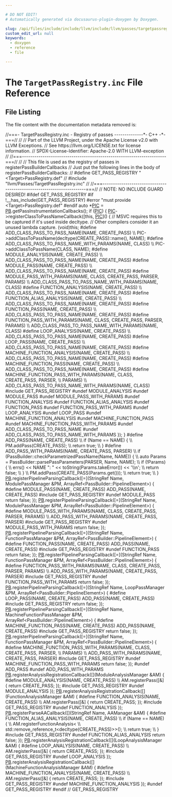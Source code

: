 ```yaml
---

# DO NOT EDIT!
# Automatically generated via docusaurus-plugin-doxygen by Doxygen.

slug: /api/files/include/include/llvm/include/llvm/passes/targetpassregistry-inc
custom_edit_url: null
keywords:
  - doxygen
  - reference
  - file

---
```





# The `TargetPassRegistry.inc` File Reference

<DoxygenPage pluginConfig={pluginConfig}>




## File Listing

The file content with the documentation metadata removed is:

<ProgramListing>

<Link id="l00001" /><CodeLine lineNumber="1"><Highlight kind="comment">//===- TargetPassRegistry.inc - Registry of passes --------------&#42;- C++ -&#42;-===//</Highlight><Highlight kind="normal"></Highlight></CodeLine>
<Link id="l00002" /><CodeLine lineNumber="2"><Highlight kind="normal"></Highlight><Highlight kind="comment">//</Highlight><Highlight kind="normal"></Highlight></CodeLine>
<Link id="l00003" /><CodeLine lineNumber="3"><Highlight kind="normal"></Highlight><Highlight kind="comment">// Part of the LLVM Project, under the Apache License v2.0 with LLVM Exceptions.</Highlight><Highlight kind="normal"></Highlight></CodeLine>
<Link id="l00004" /><CodeLine lineNumber="4"><Highlight kind="normal"></Highlight><Highlight kind="comment">// See https://llvm.org/LICENSE.txt for license information.</Highlight><Highlight kind="normal"></Highlight></CodeLine>
<Link id="l00005" /><CodeLine lineNumber="5"><Highlight kind="normal"></Highlight><Highlight kind="comment">// SPDX-License-Identifier: Apache-2.0 WITH LLVM-exception</Highlight><Highlight kind="normal"></Highlight></CodeLine>
<Link id="l00006" /><CodeLine lineNumber="6"><Highlight kind="normal"></Highlight><Highlight kind="comment">//</Highlight><Highlight kind="normal"></Highlight></CodeLine>
<Link id="l00007" /><CodeLine lineNumber="7"><Highlight kind="normal"></Highlight><Highlight kind="comment">//===----------------------------------------------------------------------===//</Highlight><Highlight kind="normal"></Highlight></CodeLine>
<Link id="l00008" /><CodeLine lineNumber="8"><Highlight kind="normal"></Highlight><Highlight kind="comment">//</Highlight><Highlight kind="normal"></Highlight></CodeLine>
<Link id="l00009" /><CodeLine lineNumber="9"><Highlight kind="normal"></Highlight><Highlight kind="comment">// This file is used as the registry of passes in registerPassBuilderCallbacks</Highlight><Highlight kind="normal"></Highlight></CodeLine>
<Link id="l00010" /><CodeLine lineNumber="10"><Highlight kind="normal"></Highlight><Highlight kind="comment">// Just put the following lines in the body of registerPassBuilderCallbacks:</Highlight><Highlight kind="normal"></Highlight></CodeLine>
<Link id="l00011" /><CodeLine lineNumber="11"><Highlight kind="normal"></Highlight><Highlight kind="comment">//  #define GET&#95;PASS&#95;REGISTRY &quot;&lt;Target&gt;PassRegistry.def&quot;</Highlight><Highlight kind="normal"></Highlight></CodeLine>
<Link id="l00012" /><CodeLine lineNumber="12"><Highlight kind="normal"></Highlight><Highlight kind="comment">//  #include &quot;llvm/Passes/TargetPassRegistry.inc&quot;</Highlight><Highlight kind="normal"></Highlight></CodeLine>
<Link id="l00013" /><CodeLine lineNumber="13"><Highlight kind="normal"></Highlight><Highlight kind="comment">//</Highlight><Highlight kind="normal"></Highlight></CodeLine>
<Link id="l00014" /><CodeLine lineNumber="14"><Highlight kind="normal"></Highlight><Highlight kind="comment">//===----------------------------------------------------------------------===//</Highlight><Highlight kind="normal"></Highlight></CodeLine>
<Link id="l00015" /><CodeLine lineNumber="15"><Highlight kind="normal"></Highlight></CodeLine>
<Link id="l00016" /><CodeLine lineNumber="16"><Highlight kind="normal"></Highlight><Highlight kind="comment">// NOTE: NO INCLUDE GUARD DESIRED!</Highlight><Highlight kind="normal"></Highlight></CodeLine>
<Link id="l00017" /><CodeLine lineNumber="17"><Highlight kind="normal"></Highlight></CodeLine>
<Link id="l00018" /><CodeLine lineNumber="18"><Highlight kind="normal"></Highlight><Highlight kind="preprocessor">#ifdef GET&#95;PASS&#95;REGISTRY</Highlight><Highlight kind="normal"></Highlight></CodeLine>
<Link id="l00019" /><CodeLine lineNumber="19"><Highlight kind="normal"></Highlight></CodeLine>
<Link id="l00020" /><CodeLine lineNumber="20"><Highlight kind="normal"></Highlight><Highlight kind="preprocessor">#if !&#95;&#95;has&#95;include(GET&#95;PASS&#95;REGISTRY)</Highlight><Highlight kind="normal"></Highlight></CodeLine>
<Link id="l00021" /><CodeLine lineNumber="21"><Highlight kind="normal"></Highlight><Highlight kind="preprocessor">#error &quot;must provide &lt;Target&gt;PassRegistry.def&quot;</Highlight><Highlight kind="normal"></Highlight></CodeLine>
<Link id="l00022" /><CodeLine lineNumber="22"><Highlight kind="normal"></Highlight><Highlight kind="preprocessor">#endif</Highlight><Highlight kind="normal"></Highlight></CodeLine>
<Link id="l00023" /><CodeLine lineNumber="23"><Highlight kind="normal"></Highlight></CodeLine>
<Link id="l00024" /><CodeLine lineNumber="24"><Highlight kind="normal"></Highlight><Highlight kind="keyword">auto</Highlight><Highlight kind="normal"> &#42;<a href="/docs/api/files/lib/lib/passes/passbuilderbindings-cpp/#ad4d247df65c12507f447383be37d7ccb">PIC</a> = <a href="/docs/api/files/lib/lib/passes/passbuilderbindings-cpp/#afd1501c49c84f3addfd108c2484f5674">PB</a>.getPassInstrumentationCallbacks();</Highlight></CodeLine>
<Link id="l00025" /><CodeLine lineNumber="25"><Highlight kind="normal"></Highlight><Highlight kind="keywordflow">if</Highlight><Highlight kind="normal"> (<a href="/docs/api/files/lib/lib/passes/passbuilderbindings-cpp/#ad4d247df65c12507f447383be37d7ccb">PIC</a>) &#123;</Highlight></CodeLine>
<Link id="l00026" /><CodeLine lineNumber="26"><Highlight kind="normal">  <a href="/docs/api/files/lib/lib/passes/passbuilderbindings-cpp/#ad4d247df65c12507f447383be37d7ccb">PIC</a>-&gt;registerClassToPassNameCallback(&#91;</Highlight><Highlight kind="keyword">this</Highlight><Highlight kind="normal">, <a href="/docs/api/files/lib/lib/passes/passbuilderbindings-cpp/#ad4d247df65c12507f447383be37d7ccb">PIC</a>&#93;() &#123;</Highlight></CodeLine>
<Link id="l00027" /><CodeLine lineNumber="27"><Highlight kind="normal">    </Highlight><Highlight kind="comment">// MSVC requires this to be captured if it&#39;s used inside decltype.</Highlight><Highlight kind="normal"></Highlight></CodeLine>
<Link id="l00028" /><CodeLine lineNumber="28"><Highlight kind="normal">    </Highlight><Highlight kind="comment">// Other compilers consider it an unused lambda capture.</Highlight><Highlight kind="normal"></Highlight></CodeLine>
<Link id="l00029" /><CodeLine lineNumber="29"><Highlight kind="normal">    (void)</Highlight><Highlight kind="keyword">this</Highlight><Highlight kind="normal">;</Highlight></CodeLine>
<Link id="l00030" /><CodeLine lineNumber="30"><Highlight kind="normal"></Highlight><Highlight kind="preprocessor">#define ADD&#95;CLASS&#95;PASS&#95;TO&#95;PASS&#95;NAME(NAME, CREATE&#95;PASS)                         \\</Highlight></CodeLine>
<Link id="l00031" /><CodeLine lineNumber="31"><Highlight kind="preprocessor">  PIC-&gt;addClassToPassName(decltype(CREATE&#95;PASS)::name(), NAME);</Highlight><Highlight kind="normal"></Highlight></CodeLine>
<Link id="l00032" /><CodeLine lineNumber="32"><Highlight kind="normal"></Highlight><Highlight kind="preprocessor">#define ADD&#95;CLASS&#95;PASS&#95;TO&#95;PASS&#95;NAME&#95;WITH&#95;PARAMS(NAME, CLASS)                   \\</Highlight></CodeLine>
<Link id="l00033" /><CodeLine lineNumber="33"><Highlight kind="preprocessor">  PIC-&gt;addClassToPassName(CLASS, NAME);</Highlight><Highlight kind="normal"></Highlight></CodeLine>
<Link id="l00034" /><CodeLine lineNumber="34"><Highlight kind="normal"></Highlight></CodeLine>
<Link id="l00035" /><CodeLine lineNumber="35"><Highlight kind="normal"></Highlight><Highlight kind="preprocessor">#define MODULE&#95;ANALYSIS(NAME, CREATE&#95;PASS)                                     \\</Highlight></CodeLine>
<Link id="l00036" /><CodeLine lineNumber="36"><Highlight kind="preprocessor">  ADD&#95;CLASS&#95;PASS&#95;TO&#95;PASS&#95;NAME(NAME, CREATE&#95;PASS)</Highlight><Highlight kind="normal"></Highlight></CodeLine>
<Link id="l00037" /><CodeLine lineNumber="37"><Highlight kind="normal"></Highlight><Highlight kind="preprocessor">#define MODULE&#95;PASS(NAME, CREATE&#95;PASS)                                         \\</Highlight></CodeLine>
<Link id="l00038" /><CodeLine lineNumber="38"><Highlight kind="preprocessor">  ADD&#95;CLASS&#95;PASS&#95;TO&#95;PASS&#95;NAME(NAME, CREATE&#95;PASS)</Highlight><Highlight kind="normal"></Highlight></CodeLine>
<Link id="l00039" /><CodeLine lineNumber="39"><Highlight kind="normal"></Highlight><Highlight kind="preprocessor">#define MODULE&#95;PASS&#95;WITH&#95;PARAMS(NAME, CLASS, CREATE&#95;PASS, PARSER, PARAMS)      \\</Highlight></CodeLine>
<Link id="l00040" /><CodeLine lineNumber="40"><Highlight kind="preprocessor">  ADD&#95;CLASS&#95;PASS&#95;TO&#95;PASS&#95;NAME&#95;WITH&#95;PARAMS(NAME, CLASS)</Highlight><Highlight kind="normal"></Highlight></CodeLine>
<Link id="l00041" /><CodeLine lineNumber="41"><Highlight kind="normal"></Highlight><Highlight kind="preprocessor">#define FUNCTION&#95;ANALYSIS(NAME, CREATE&#95;PASS)                                   \\</Highlight></CodeLine>
<Link id="l00042" /><CodeLine lineNumber="42"><Highlight kind="preprocessor">  ADD&#95;CLASS&#95;PASS&#95;TO&#95;PASS&#95;NAME(NAME, CREATE&#95;PASS)</Highlight><Highlight kind="normal"></Highlight></CodeLine>
<Link id="l00043" /><CodeLine lineNumber="43"><Highlight kind="normal"></Highlight><Highlight kind="preprocessor">#define FUNCTION&#95;ALIAS&#95;ANALYSIS(NAME, CREATE&#95;PASS)                             \\</Highlight></CodeLine>
<Link id="l00044" /><CodeLine lineNumber="44"><Highlight kind="preprocessor">  ADD&#95;CLASS&#95;PASS&#95;TO&#95;PASS&#95;NAME(NAME, CREATE&#95;PASS)</Highlight><Highlight kind="normal"></Highlight></CodeLine>
<Link id="l00045" /><CodeLine lineNumber="45"><Highlight kind="normal"></Highlight><Highlight kind="preprocessor">#define FUNCTION&#95;PASS(NAME, CREATE&#95;PASS)                                       \\</Highlight></CodeLine>
<Link id="l00046" /><CodeLine lineNumber="46"><Highlight kind="preprocessor">  ADD&#95;CLASS&#95;PASS&#95;TO&#95;PASS&#95;NAME(NAME, CREATE&#95;PASS)</Highlight><Highlight kind="normal"></Highlight></CodeLine>
<Link id="l00047" /><CodeLine lineNumber="47"><Highlight kind="normal"></Highlight><Highlight kind="preprocessor">#define FUNCTION&#95;PASS&#95;WITH&#95;PARAMS(NAME, CLASS, CREATE&#95;PASS, PARSER, PARAMS)    \\</Highlight></CodeLine>
<Link id="l00048" /><CodeLine lineNumber="48"><Highlight kind="preprocessor">  ADD&#95;CLASS&#95;PASS&#95;TO&#95;PASS&#95;NAME&#95;WITH&#95;PARAMS(NAME, CLASS)</Highlight><Highlight kind="normal"></Highlight></CodeLine>
<Link id="l00049" /><CodeLine lineNumber="49"><Highlight kind="normal"></Highlight><Highlight kind="preprocessor">#define LOOP&#95;ANALYSIS(NAME, CREATE&#95;PASS)                                       \\</Highlight></CodeLine>
<Link id="l00050" /><CodeLine lineNumber="50"><Highlight kind="preprocessor">  ADD&#95;CLASS&#95;PASS&#95;TO&#95;PASS&#95;NAME(NAME, CREATE&#95;PASS)</Highlight><Highlight kind="normal"></Highlight></CodeLine>
<Link id="l00051" /><CodeLine lineNumber="51"><Highlight kind="normal"></Highlight><Highlight kind="preprocessor">#define LOOP&#95;PASS(NAME, CREATE&#95;PASS)                                           \\</Highlight></CodeLine>
<Link id="l00052" /><CodeLine lineNumber="52"><Highlight kind="preprocessor">  ADD&#95;CLASS&#95;PASS&#95;TO&#95;PASS&#95;NAME(NAME, CREATE&#95;PASS)</Highlight><Highlight kind="normal"></Highlight></CodeLine>
<Link id="l00053" /><CodeLine lineNumber="53"><Highlight kind="normal"></Highlight><Highlight kind="preprocessor">#define MACHINE&#95;FUNCTION&#95;ANALYSIS(NAME, CREATE&#95;PASS)                           \\</Highlight></CodeLine>
<Link id="l00054" /><CodeLine lineNumber="54"><Highlight kind="preprocessor">  ADD&#95;CLASS&#95;PASS&#95;TO&#95;PASS&#95;NAME(NAME, CREATE&#95;PASS)</Highlight><Highlight kind="normal"></Highlight></CodeLine>
<Link id="l00055" /><CodeLine lineNumber="55"><Highlight kind="normal"></Highlight><Highlight kind="preprocessor">#define MACHINE&#95;FUNCTION&#95;PASS(NAME, CREATE&#95;PASS)                               \\</Highlight></CodeLine>
<Link id="l00056" /><CodeLine lineNumber="56"><Highlight kind="preprocessor">  ADD&#95;CLASS&#95;PASS&#95;TO&#95;PASS&#95;NAME(NAME, CREATE&#95;PASS)</Highlight><Highlight kind="normal"></Highlight></CodeLine>
<Link id="l00057" /><CodeLine lineNumber="57"><Highlight kind="normal"></Highlight><Highlight kind="preprocessor">#define MACHINE&#95;FUNCTION&#95;PASS&#95;WITH&#95;PARAMS(NAME, CLASS, CREATE&#95;PASS, PARSER,    \\</Highlight></CodeLine>
<Link id="l00058" /><CodeLine lineNumber="58"><Highlight kind="preprocessor">                                          PARAMS)                              \\</Highlight></CodeLine>
<Link id="l00059" /><CodeLine lineNumber="59"><Highlight kind="preprocessor">  ADD&#95;CLASS&#95;PASS&#95;TO&#95;PASS&#95;NAME&#95;WITH&#95;PARAMS(NAME, CLASS)</Highlight><Highlight kind="normal"></Highlight></CodeLine>
<Link id="l00060" /><CodeLine lineNumber="60"><Highlight kind="normal"></Highlight><Highlight kind="preprocessor">#include GET&#95;PASS&#95;REGISTRY</Highlight><Highlight kind="normal"></Highlight></CodeLine>
<Link id="l00061" /><CodeLine lineNumber="61"><Highlight kind="normal"></Highlight><Highlight kind="preprocessor">#undef MODULE&#95;ANALYSIS</Highlight><Highlight kind="normal"></Highlight></CodeLine>
<Link id="l00062" /><CodeLine lineNumber="62"><Highlight kind="normal"></Highlight><Highlight kind="preprocessor">#undef MODULE&#95;PASS</Highlight><Highlight kind="normal"></Highlight></CodeLine>
<Link id="l00063" /><CodeLine lineNumber="63"><Highlight kind="normal"></Highlight><Highlight kind="preprocessor">#undef MODULE&#95;PASS&#95;WITH&#95;PARAMS</Highlight><Highlight kind="normal"></Highlight></CodeLine>
<Link id="l00064" /><CodeLine lineNumber="64"><Highlight kind="normal"></Highlight><Highlight kind="preprocessor">#undef FUNCTION&#95;ANALYSIS</Highlight><Highlight kind="normal"></Highlight></CodeLine>
<Link id="l00065" /><CodeLine lineNumber="65"><Highlight kind="normal"></Highlight><Highlight kind="preprocessor">#undef FUNCTION&#95;ALIAS&#95;ANALYSIS</Highlight><Highlight kind="normal"></Highlight></CodeLine>
<Link id="l00066" /><CodeLine lineNumber="66"><Highlight kind="normal"></Highlight><Highlight kind="preprocessor">#undef FUNCTION&#95;PASS</Highlight><Highlight kind="normal"></Highlight></CodeLine>
<Link id="l00067" /><CodeLine lineNumber="67"><Highlight kind="normal"></Highlight><Highlight kind="preprocessor">#undef FUNCTION&#95;PASS&#95;WITH&#95;PARAMS</Highlight><Highlight kind="normal"></Highlight></CodeLine>
<Link id="l00068" /><CodeLine lineNumber="68"><Highlight kind="normal"></Highlight><Highlight kind="preprocessor">#undef LOOP&#95;ANALYSIS</Highlight><Highlight kind="normal"></Highlight></CodeLine>
<Link id="l00069" /><CodeLine lineNumber="69"><Highlight kind="normal"></Highlight><Highlight kind="preprocessor">#undef LOOP&#95;PASS</Highlight><Highlight kind="normal"></Highlight></CodeLine>
<Link id="l00070" /><CodeLine lineNumber="70"><Highlight kind="normal"></Highlight><Highlight kind="preprocessor">#undef MACHINE&#95;FUNCTION&#95;ANALYSIS</Highlight><Highlight kind="normal"></Highlight></CodeLine>
<Link id="l00071" /><CodeLine lineNumber="71"><Highlight kind="normal"></Highlight><Highlight kind="preprocessor">#undef MACHINE&#95;FUNCTION&#95;PASS</Highlight><Highlight kind="normal"></Highlight></CodeLine>
<Link id="l00072" /><CodeLine lineNumber="72"><Highlight kind="normal"></Highlight><Highlight kind="preprocessor">#undef MACHINE&#95;FUNCTION&#95;PASS&#95;WITH&#95;PARAMS</Highlight><Highlight kind="normal"></Highlight></CodeLine>
<Link id="l00073" /><CodeLine lineNumber="73"><Highlight kind="normal"></Highlight><Highlight kind="preprocessor">#undef ADD&#95;CLASS&#95;PASS&#95;TO&#95;PASS&#95;NAME</Highlight><Highlight kind="normal"></Highlight></CodeLine>
<Link id="l00074" /><CodeLine lineNumber="74"><Highlight kind="normal"></Highlight><Highlight kind="preprocessor">#undef ADD&#95;CLASS&#95;PASS&#95;TO&#95;PASS&#95;NAME&#95;WITH&#95;PARAMS</Highlight><Highlight kind="normal"></Highlight></CodeLine>
<Link id="l00075" /><CodeLine lineNumber="75"><Highlight kind="normal">  &#125;);</Highlight></CodeLine>
<Link id="l00076" /><CodeLine lineNumber="76"><Highlight kind="normal">&#125;</Highlight></CodeLine>
<Link id="l00077" /><CodeLine lineNumber="77"><Highlight kind="normal"></Highlight></CodeLine>
<Link id="l00078" /><CodeLine lineNumber="78"><Highlight kind="normal"></Highlight><Highlight kind="preprocessor">#define ADD&#95;PASS(NAME, CREATE&#95;PASS)                                            \\</Highlight></CodeLine>
<Link id="l00079" /><CodeLine lineNumber="79"><Highlight kind="preprocessor">  if (Name == NAME) &#123;                                                          \\</Highlight></CodeLine>
<Link id="l00080" /><CodeLine lineNumber="80"><Highlight kind="preprocessor">    PM.addPass(CREATE&#95;PASS);                                                   \\</Highlight></CodeLine>
<Link id="l00081" /><CodeLine lineNumber="81"><Highlight kind="preprocessor">    return true;                                                               \\</Highlight></CodeLine>
<Link id="l00082" /><CodeLine lineNumber="82"><Highlight kind="preprocessor">  &#125;</Highlight><Highlight kind="normal"></Highlight></CodeLine>
<Link id="l00083" /><CodeLine lineNumber="83"><Highlight kind="normal"></Highlight></CodeLine>
<Link id="l00084" /><CodeLine lineNumber="84"><Highlight kind="normal"></Highlight><Highlight kind="preprocessor">#define ADD&#95;PASS&#95;WITH&#95;PARAMS(NAME, CREATE&#95;PASS, PARSER)                        \\</Highlight></CodeLine>
<Link id="l00085" /><CodeLine lineNumber="85"><Highlight kind="preprocessor">  if (PassBuilder::checkParametrizedPassName(Name, NAME)) &#123;                    \\</Highlight></CodeLine>
<Link id="l00086" /><CodeLine lineNumber="86"><Highlight kind="preprocessor">    auto Params = PassBuilder::parsePassParameters(PARSER, Name, NAME);        \\</Highlight></CodeLine>
<Link id="l00087" /><CodeLine lineNumber="87"><Highlight kind="preprocessor">    if (!Params) &#123;                                                             \\</Highlight></CodeLine>
<Link id="l00088" /><CodeLine lineNumber="88"><Highlight kind="preprocessor">      errs() &lt;&lt; NAME &quot;: &quot; &lt;&lt; toString(Params.takeError()) &lt;&lt; &#39;\\n&#39;;             \\</Highlight></CodeLine>
<Link id="l00089" /><CodeLine lineNumber="89"><Highlight kind="preprocessor">      return false;                                                            \\</Highlight></CodeLine>
<Link id="l00090" /><CodeLine lineNumber="90"><Highlight kind="preprocessor">    &#125;                                                                          \\</Highlight></CodeLine>
<Link id="l00091" /><CodeLine lineNumber="91"><Highlight kind="preprocessor">    PM.addPass(CREATE&#95;PASS(Params.get()));                                     \\</Highlight></CodeLine>
<Link id="l00092" /><CodeLine lineNumber="92"><Highlight kind="preprocessor">    return true;                                                               \\</Highlight></CodeLine>
<Link id="l00093" /><CodeLine lineNumber="93"><Highlight kind="preprocessor">  &#125;</Highlight><Highlight kind="normal"></Highlight></CodeLine>
<Link id="l00094" /><CodeLine lineNumber="94"><Highlight kind="normal"></Highlight></CodeLine>
<Link id="l00095" /><CodeLine lineNumber="95"><Highlight kind="normal"><a href="/docs/api/files/lib/lib/passes/passbuilderbindings-cpp/#afd1501c49c84f3addfd108c2484f5674">PB</a>.registerPipelineParsingCallback(&#91;=&#93;(StringRef Name, ModulePassManager &amp;PM,</Highlight></CodeLine>
<Link id="l00096" /><CodeLine lineNumber="96"><Highlight kind="normal">                                       ArrayRef&lt;PassBuilder::PipelineElement&gt;) &#123;</Highlight></CodeLine>
<Link id="l00097" /><CodeLine lineNumber="97"><Highlight kind="normal"></Highlight><Highlight kind="preprocessor">#define MODULE&#95;PASS(NAME, CREATE&#95;PASS) ADD&#95;PASS(NAME, CREATE&#95;PASS)</Highlight><Highlight kind="normal"></Highlight></CodeLine>
<Link id="l00098" /><CodeLine lineNumber="98"><Highlight kind="normal"></Highlight><Highlight kind="preprocessor">#include GET&#95;PASS&#95;REGISTRY</Highlight><Highlight kind="normal"></Highlight></CodeLine>
<Link id="l00099" /><CodeLine lineNumber="99"><Highlight kind="normal"></Highlight><Highlight kind="preprocessor">#undef MODULE&#95;PASS</Highlight><Highlight kind="normal"></Highlight></CodeLine>
<Link id="l00100" /><CodeLine lineNumber="100"><Highlight kind="normal">  </Highlight><Highlight kind="keywordflow">return</Highlight><Highlight kind="normal"> </Highlight><Highlight kind="keyword">false</Highlight><Highlight kind="normal">;</Highlight></CodeLine>
<Link id="l00101" /><CodeLine lineNumber="101"><Highlight kind="normal">&#125;);</Highlight></CodeLine>
<Link id="l00102" /><CodeLine lineNumber="102"><Highlight kind="normal"></Highlight></CodeLine>
<Link id="l00103" /><CodeLine lineNumber="103"><Highlight kind="normal"><a href="/docs/api/files/lib/lib/passes/passbuilderbindings-cpp/#afd1501c49c84f3addfd108c2484f5674">PB</a>.registerPipelineParsingCallback(&#91;=&#93;(StringRef Name, ModulePassManager &amp;PM,</Highlight></CodeLine>
<Link id="l00104" /><CodeLine lineNumber="104"><Highlight kind="normal">                                       ArrayRef&lt;PassBuilder::PipelineElement&gt;) &#123;</Highlight></CodeLine>
<Link id="l00105" /><CodeLine lineNumber="105"><Highlight kind="normal"></Highlight><Highlight kind="preprocessor">#define MODULE&#95;PASS&#95;WITH&#95;PARAMS(NAME, CLASS, CREATE&#95;PASS, PARSER, PARAMS)      \\</Highlight></CodeLine>
<Link id="l00106" /><CodeLine lineNumber="106"><Highlight kind="preprocessor">  ADD&#95;PASS&#95;WITH&#95;PARAMS(NAME, CREATE&#95;PASS, PARSER)</Highlight><Highlight kind="normal"></Highlight></CodeLine>
<Link id="l00107" /><CodeLine lineNumber="107"><Highlight kind="normal"></Highlight><Highlight kind="preprocessor">#include GET&#95;PASS&#95;REGISTRY</Highlight><Highlight kind="normal"></Highlight></CodeLine>
<Link id="l00108" /><CodeLine lineNumber="108"><Highlight kind="normal"></Highlight><Highlight kind="preprocessor">#undef MODULE&#95;PASS&#95;WITH&#95;PARAMS</Highlight><Highlight kind="normal"></Highlight></CodeLine>
<Link id="l00109" /><CodeLine lineNumber="109"><Highlight kind="normal">  </Highlight><Highlight kind="keywordflow">return</Highlight><Highlight kind="normal"> </Highlight><Highlight kind="keyword">false</Highlight><Highlight kind="normal">;</Highlight></CodeLine>
<Link id="l00110" /><CodeLine lineNumber="110"><Highlight kind="normal">&#125;);</Highlight></CodeLine>
<Link id="l00111" /><CodeLine lineNumber="111"><Highlight kind="normal"></Highlight></CodeLine>
<Link id="l00112" /><CodeLine lineNumber="112"><Highlight kind="normal"><a href="/docs/api/files/lib/lib/passes/passbuilderbindings-cpp/#afd1501c49c84f3addfd108c2484f5674">PB</a>.registerPipelineParsingCallback(&#91;=&#93;(StringRef Name, FunctionPassManager &amp;PM,</Highlight></CodeLine>
<Link id="l00113" /><CodeLine lineNumber="113"><Highlight kind="normal">                                       ArrayRef&lt;PassBuilder::PipelineElement&gt;) &#123;</Highlight></CodeLine>
<Link id="l00114" /><CodeLine lineNumber="114"><Highlight kind="normal"></Highlight><Highlight kind="preprocessor">#define FUNCTION&#95;PASS(NAME, CREATE&#95;PASS) ADD&#95;PASS(NAME, CREATE&#95;PASS)</Highlight><Highlight kind="normal"></Highlight></CodeLine>
<Link id="l00115" /><CodeLine lineNumber="115"><Highlight kind="normal"></Highlight><Highlight kind="preprocessor">#include GET&#95;PASS&#95;REGISTRY</Highlight><Highlight kind="normal"></Highlight></CodeLine>
<Link id="l00116" /><CodeLine lineNumber="116"><Highlight kind="normal"></Highlight><Highlight kind="preprocessor">#undef FUNCTION&#95;PASS</Highlight><Highlight kind="normal"></Highlight></CodeLine>
<Link id="l00117" /><CodeLine lineNumber="117"><Highlight kind="normal">  </Highlight><Highlight kind="keywordflow">return</Highlight><Highlight kind="normal"> </Highlight><Highlight kind="keyword">false</Highlight><Highlight kind="normal">;</Highlight></CodeLine>
<Link id="l00118" /><CodeLine lineNumber="118"><Highlight kind="normal">&#125;);</Highlight></CodeLine>
<Link id="l00119" /><CodeLine lineNumber="119"><Highlight kind="normal"></Highlight></CodeLine>
<Link id="l00120" /><CodeLine lineNumber="120"><Highlight kind="normal"><a href="/docs/api/files/lib/lib/passes/passbuilderbindings-cpp/#afd1501c49c84f3addfd108c2484f5674">PB</a>.registerPipelineParsingCallback(&#91;=&#93;(StringRef Name, FunctionPassManager &amp;PM,</Highlight></CodeLine>
<Link id="l00121" /><CodeLine lineNumber="121"><Highlight kind="normal">                                       ArrayRef&lt;PassBuilder::PipelineElement&gt;) &#123;</Highlight></CodeLine>
<Link id="l00122" /><CodeLine lineNumber="122"><Highlight kind="normal"></Highlight><Highlight kind="preprocessor">#define FUNCTION&#95;PASS&#95;WITH&#95;PARAMS(NAME, CLASS, CREATE&#95;PASS, PARSER, PARAMS)    \\</Highlight></CodeLine>
<Link id="l00123" /><CodeLine lineNumber="123"><Highlight kind="preprocessor">  ADD&#95;PASS&#95;WITH&#95;PARAMS(NAME, CREATE&#95;PASS, PARSER)</Highlight><Highlight kind="normal"></Highlight></CodeLine>
<Link id="l00124" /><CodeLine lineNumber="124"><Highlight kind="normal"></Highlight><Highlight kind="preprocessor">#include GET&#95;PASS&#95;REGISTRY</Highlight><Highlight kind="normal"></Highlight></CodeLine>
<Link id="l00125" /><CodeLine lineNumber="125"><Highlight kind="normal"></Highlight><Highlight kind="preprocessor">#undef FUNCTION&#95;PASS&#95;WITH&#95;PARAMS</Highlight><Highlight kind="normal"></Highlight></CodeLine>
<Link id="l00126" /><CodeLine lineNumber="126"><Highlight kind="normal">  </Highlight><Highlight kind="keywordflow">return</Highlight><Highlight kind="normal"> </Highlight><Highlight kind="keyword">false</Highlight><Highlight kind="normal">;</Highlight></CodeLine>
<Link id="l00127" /><CodeLine lineNumber="127"><Highlight kind="normal">&#125;);</Highlight></CodeLine>
<Link id="l00128" /><CodeLine lineNumber="128"><Highlight kind="normal"></Highlight></CodeLine>
<Link id="l00129" /><CodeLine lineNumber="129"><Highlight kind="normal"><a href="/docs/api/files/lib/lib/passes/passbuilderbindings-cpp/#afd1501c49c84f3addfd108c2484f5674">PB</a>.registerPipelineParsingCallback(&#91;=&#93;(StringRef Name, LoopPassManager &amp;PM,</Highlight></CodeLine>
<Link id="l00130" /><CodeLine lineNumber="130"><Highlight kind="normal">                                       ArrayRef&lt;PassBuilder::PipelineElement&gt;) &#123;</Highlight></CodeLine>
<Link id="l00131" /><CodeLine lineNumber="131"><Highlight kind="normal"></Highlight><Highlight kind="preprocessor">#define LOOP&#95;PASS(NAME, CREATE&#95;PASS) ADD&#95;PASS(NAME, CREATE&#95;PASS)</Highlight><Highlight kind="normal"></Highlight></CodeLine>
<Link id="l00132" /><CodeLine lineNumber="132"><Highlight kind="normal"></Highlight><Highlight kind="preprocessor">#include GET&#95;PASS&#95;REGISTRY</Highlight><Highlight kind="normal"></Highlight></CodeLine>
<Link id="l00133" /><CodeLine lineNumber="133"><Highlight kind="normal">  </Highlight><Highlight kind="keywordflow">return</Highlight><Highlight kind="normal"> </Highlight><Highlight kind="keyword">false</Highlight><Highlight kind="normal">;</Highlight></CodeLine>
<Link id="l00134" /><CodeLine lineNumber="134"><Highlight kind="normal">&#125;);</Highlight></CodeLine>
<Link id="l00135" /><CodeLine lineNumber="135"><Highlight kind="normal"></Highlight></CodeLine>
<Link id="l00136" /><CodeLine lineNumber="136"><Highlight kind="normal"><a href="/docs/api/files/lib/lib/passes/passbuilderbindings-cpp/#afd1501c49c84f3addfd108c2484f5674">PB</a>.registerPipelineParsingCallback(&#91;=&#93;(StringRef Name,</Highlight></CodeLine>
<Link id="l00137" /><CodeLine lineNumber="137"><Highlight kind="normal">                                       MachineFunctionPassManager &amp;PM,</Highlight></CodeLine>
<Link id="l00138" /><CodeLine lineNumber="138"><Highlight kind="normal">                                       ArrayRef&lt;PassBuilder::PipelineElement&gt;) &#123;</Highlight></CodeLine>
<Link id="l00139" /><CodeLine lineNumber="139"><Highlight kind="normal"></Highlight><Highlight kind="preprocessor">#define MACHINE&#95;FUNCTION&#95;PASS(NAME, CREATE&#95;PASS) ADD&#95;PASS(NAME, CREATE&#95;PASS)</Highlight><Highlight kind="normal"></Highlight></CodeLine>
<Link id="l00140" /><CodeLine lineNumber="140"><Highlight kind="normal"></Highlight><Highlight kind="preprocessor">#include GET&#95;PASS&#95;REGISTRY</Highlight><Highlight kind="normal"></Highlight></CodeLine>
<Link id="l00141" /><CodeLine lineNumber="141"><Highlight kind="normal">  </Highlight><Highlight kind="keywordflow">return</Highlight><Highlight kind="normal"> </Highlight><Highlight kind="keyword">false</Highlight><Highlight kind="normal">;</Highlight></CodeLine>
<Link id="l00142" /><CodeLine lineNumber="142"><Highlight kind="normal">&#125;);</Highlight></CodeLine>
<Link id="l00143" /><CodeLine lineNumber="143"><Highlight kind="normal"></Highlight></CodeLine>
<Link id="l00144" /><CodeLine lineNumber="144"><Highlight kind="normal"><a href="/docs/api/files/lib/lib/passes/passbuilderbindings-cpp/#afd1501c49c84f3addfd108c2484f5674">PB</a>.registerPipelineParsingCallback(&#91;=&#93;(StringRef Name, FunctionPassManager &amp;PM,</Highlight></CodeLine>
<Link id="l00145" /><CodeLine lineNumber="145"><Highlight kind="normal">                                       ArrayRef&lt;PassBuilder::PipelineElement&gt;) &#123;</Highlight></CodeLine>
<Link id="l00146" /><CodeLine lineNumber="146"><Highlight kind="normal"></Highlight><Highlight kind="preprocessor">#define MACHINE&#95;FUNCTION&#95;PASS&#95;WITH&#95;PARAMS(NAME, CLASS, CREATE&#95;PASS, PARSER,    \\</Highlight></CodeLine>
<Link id="l00147" /><CodeLine lineNumber="147"><Highlight kind="preprocessor">                                          PARAMS)                              \\</Highlight></CodeLine>
<Link id="l00148" /><CodeLine lineNumber="148"><Highlight kind="preprocessor">  ADD&#95;PASS&#95;WITH&#95;PARAMS(NAME, CREATE&#95;PASS, PARSER)</Highlight><Highlight kind="normal"></Highlight></CodeLine>
<Link id="l00149" /><CodeLine lineNumber="149"><Highlight kind="normal"></Highlight><Highlight kind="preprocessor">#include GET&#95;PASS&#95;REGISTRY</Highlight><Highlight kind="normal"></Highlight></CodeLine>
<Link id="l00150" /><CodeLine lineNumber="150"><Highlight kind="normal"></Highlight><Highlight kind="preprocessor">#undef MACHINE&#95;FUNCTION&#95;PASS&#95;WITH&#95;PARAMS</Highlight><Highlight kind="normal"></Highlight></CodeLine>
<Link id="l00151" /><CodeLine lineNumber="151"><Highlight kind="normal">  </Highlight><Highlight kind="keywordflow">return</Highlight><Highlight kind="normal"> </Highlight><Highlight kind="keyword">false</Highlight><Highlight kind="normal">;</Highlight></CodeLine>
<Link id="l00152" /><CodeLine lineNumber="152"><Highlight kind="normal">&#125;);</Highlight></CodeLine>
<Link id="l00153" /><CodeLine lineNumber="153"><Highlight kind="normal"></Highlight></CodeLine>
<Link id="l00154" /><CodeLine lineNumber="154"><Highlight kind="normal"></Highlight><Highlight kind="preprocessor">#undef ADD&#95;PASS</Highlight><Highlight kind="normal"></Highlight></CodeLine>
<Link id="l00155" /><CodeLine lineNumber="155"><Highlight kind="normal"></Highlight><Highlight kind="preprocessor">#undef ADD&#95;PASS&#95;WITH&#95;PARAMS</Highlight><Highlight kind="normal"></Highlight></CodeLine>
<Link id="l00156" /><CodeLine lineNumber="156"><Highlight kind="normal"></Highlight></CodeLine>
<Link id="l00157" /><CodeLine lineNumber="157"><Highlight kind="normal"><a href="/docs/api/files/lib/lib/passes/passbuilderbindings-cpp/#afd1501c49c84f3addfd108c2484f5674">PB</a>.registerAnalysisRegistrationCallback(&#91;&#93;(ModuleAnalysisManager &amp;AM) &#123;</Highlight></CodeLine>
<Link id="l00158" /><CodeLine lineNumber="158"><Highlight kind="normal"></Highlight><Highlight kind="preprocessor">#define MODULE&#95;ANALYSIS(NAME, CREATE&#95;PASS)                                     \\</Highlight></CodeLine>
<Link id="l00159" /><CodeLine lineNumber="159"><Highlight kind="preprocessor">  AM.registerPass(&#91;&amp;&#93; &#123; return CREATE&#95;PASS; &#125;);</Highlight><Highlight kind="normal"></Highlight></CodeLine>
<Link id="l00160" /><CodeLine lineNumber="160"><Highlight kind="normal"></Highlight><Highlight kind="preprocessor">#include GET&#95;PASS&#95;REGISTRY</Highlight><Highlight kind="normal"></Highlight></CodeLine>
<Link id="l00161" /><CodeLine lineNumber="161"><Highlight kind="normal"></Highlight><Highlight kind="preprocessor">#undef MODULE&#95;ANALYSIS</Highlight><Highlight kind="normal"></Highlight></CodeLine>
<Link id="l00162" /><CodeLine lineNumber="162"><Highlight kind="normal">&#125;);</Highlight></CodeLine>
<Link id="l00163" /><CodeLine lineNumber="163"><Highlight kind="normal"></Highlight></CodeLine>
<Link id="l00164" /><CodeLine lineNumber="164"><Highlight kind="normal"><a href="/docs/api/files/lib/lib/passes/passbuilderbindings-cpp/#afd1501c49c84f3addfd108c2484f5674">PB</a>.registerAnalysisRegistrationCallback(&#91;&#93;(FunctionAnalysisManager &amp;AM) &#123;</Highlight></CodeLine>
<Link id="l00165" /><CodeLine lineNumber="165"><Highlight kind="normal"></Highlight><Highlight kind="preprocessor">#define FUNCTION&#95;ANALYSIS(NAME, CREATE&#95;PASS)                                   \\</Highlight></CodeLine>
<Link id="l00166" /><CodeLine lineNumber="166"><Highlight kind="preprocessor">  AM.registerPass(&#91;&amp;&#93; &#123; return CREATE&#95;PASS; &#125;);</Highlight><Highlight kind="normal"></Highlight></CodeLine>
<Link id="l00167" /><CodeLine lineNumber="167"><Highlight kind="normal"></Highlight><Highlight kind="preprocessor">#include GET&#95;PASS&#95;REGISTRY</Highlight><Highlight kind="normal"></Highlight></CodeLine>
<Link id="l00168" /><CodeLine lineNumber="168"><Highlight kind="normal"></Highlight><Highlight kind="preprocessor">#undef FUNCTION&#95;ANALYSIS</Highlight><Highlight kind="normal"></Highlight></CodeLine>
<Link id="l00169" /><CodeLine lineNumber="169"><Highlight kind="normal">&#125;);</Highlight></CodeLine>
<Link id="l00170" /><CodeLine lineNumber="170"><Highlight kind="normal"></Highlight></CodeLine>
<Link id="l00171" /><CodeLine lineNumber="171"><Highlight kind="normal"><a href="/docs/api/files/lib/lib/passes/passbuilderbindings-cpp/#afd1501c49c84f3addfd108c2484f5674">PB</a>.registerParseAACallback(&#91;&#93;(StringRef Name, AAManager &amp;AM) &#123;</Highlight></CodeLine>
<Link id="l00172" /><CodeLine lineNumber="172"><Highlight kind="normal"></Highlight><Highlight kind="preprocessor">#define FUNCTION&#95;ALIAS&#95;ANALYSIS(NAME, CREATE&#95;PASS)                             \\</Highlight></CodeLine>
<Link id="l00173" /><CodeLine lineNumber="173"><Highlight kind="preprocessor">  if (Name == NAME) &#123;                                                          \\</Highlight></CodeLine>
<Link id="l00174" /><CodeLine lineNumber="174"><Highlight kind="preprocessor">    AM.registerFunctionAnalysis&lt;                                               \\</Highlight></CodeLine>
<Link id="l00175" /><CodeLine lineNumber="175"><Highlight kind="preprocessor">        std::remove&#95;reference&#95;t&lt;decltype(CREATE&#95;PASS)&gt;&gt;();                     \\</Highlight></CodeLine>
<Link id="l00176" /><CodeLine lineNumber="176"><Highlight kind="preprocessor">    return true;                                                               \\</Highlight></CodeLine>
<Link id="l00177" /><CodeLine lineNumber="177"><Highlight kind="preprocessor">  &#125;</Highlight><Highlight kind="normal"></Highlight></CodeLine>
<Link id="l00178" /><CodeLine lineNumber="178"><Highlight kind="normal"></Highlight><Highlight kind="preprocessor">#include GET&#95;PASS&#95;REGISTRY</Highlight><Highlight kind="normal"></Highlight></CodeLine>
<Link id="l00179" /><CodeLine lineNumber="179"><Highlight kind="normal"></Highlight><Highlight kind="preprocessor">#undef FUNCTION&#95;ALIAS&#95;ANALYSIS</Highlight><Highlight kind="normal"></Highlight></CodeLine>
<Link id="l00180" /><CodeLine lineNumber="180"><Highlight kind="normal">  </Highlight><Highlight kind="keywordflow">return</Highlight><Highlight kind="normal"> </Highlight><Highlight kind="keyword">false</Highlight><Highlight kind="normal">;</Highlight></CodeLine>
<Link id="l00181" /><CodeLine lineNumber="181"><Highlight kind="normal">&#125;);</Highlight></CodeLine>
<Link id="l00182" /><CodeLine lineNumber="182"><Highlight kind="normal"></Highlight></CodeLine>
<Link id="l00183" /><CodeLine lineNumber="183"><Highlight kind="normal"><a href="/docs/api/files/lib/lib/passes/passbuilderbindings-cpp/#afd1501c49c84f3addfd108c2484f5674">PB</a>.registerAnalysisRegistrationCallback(&#91;&#93;(LoopAnalysisManager &amp;AM) &#123;</Highlight></CodeLine>
<Link id="l00184" /><CodeLine lineNumber="184"><Highlight kind="normal"></Highlight><Highlight kind="preprocessor">#define LOOP&#95;ANALYSIS(NAME, CREATE&#95;PASS)                                       \\</Highlight></CodeLine>
<Link id="l00185" /><CodeLine lineNumber="185"><Highlight kind="preprocessor">  AM.registerPass(&#91;&amp;&#93; &#123; return CREATE&#95;PASS; &#125;);</Highlight><Highlight kind="normal"></Highlight></CodeLine>
<Link id="l00186" /><CodeLine lineNumber="186"><Highlight kind="normal"></Highlight><Highlight kind="preprocessor">#include GET&#95;PASS&#95;REGISTRY</Highlight><Highlight kind="normal"></Highlight></CodeLine>
<Link id="l00187" /><CodeLine lineNumber="187"><Highlight kind="normal"></Highlight><Highlight kind="preprocessor">#undef LOOP&#95;ANALYSIS</Highlight><Highlight kind="normal"></Highlight></CodeLine>
<Link id="l00188" /><CodeLine lineNumber="188"><Highlight kind="normal">&#125;);</Highlight></CodeLine>
<Link id="l00189" /><CodeLine lineNumber="189"><Highlight kind="normal"></Highlight></CodeLine>
<Link id="l00190" /><CodeLine lineNumber="190"><Highlight kind="normal"><a href="/docs/api/files/lib/lib/passes/passbuilderbindings-cpp/#afd1501c49c84f3addfd108c2484f5674">PB</a>.registerAnalysisRegistrationCallback(&#91;&#93;(MachineFunctionAnalysisManager &amp;AM) &#123;</Highlight></CodeLine>
<Link id="l00191" /><CodeLine lineNumber="191"><Highlight kind="normal"></Highlight><Highlight kind="preprocessor">#define MACHINE&#95;FUNCTION&#95;ANALYSIS(NAME, CREATE&#95;PASS)                           \\</Highlight></CodeLine>
<Link id="l00192" /><CodeLine lineNumber="192"><Highlight kind="preprocessor">  AM.registerPass(&#91;&amp;&#93; &#123; return CREATE&#95;PASS; &#125;);</Highlight><Highlight kind="normal"></Highlight></CodeLine>
<Link id="l00193" /><CodeLine lineNumber="193"><Highlight kind="normal"></Highlight><Highlight kind="preprocessor">#include GET&#95;PASS&#95;REGISTRY</Highlight><Highlight kind="normal"></Highlight></CodeLine>
<Link id="l00194" /><CodeLine lineNumber="194"><Highlight kind="normal"></Highlight><Highlight kind="preprocessor">#undef MACHINE&#95;FUNCTION&#95;ANALYSIS</Highlight><Highlight kind="normal"></Highlight></CodeLine>
<Link id="l00195" /><CodeLine lineNumber="195"><Highlight kind="normal">&#125;);</Highlight></CodeLine>
<Link id="l00196" /><CodeLine lineNumber="196"><Highlight kind="normal"></Highlight></CodeLine>
<Link id="l00197" /><CodeLine lineNumber="197"><Highlight kind="normal"></Highlight><Highlight kind="preprocessor">#undef GET&#95;PASS&#95;REGISTRY</Highlight><Highlight kind="normal"></Highlight></CodeLine>
<Link id="l00198" /><CodeLine lineNumber="198"><Highlight kind="normal"></Highlight><Highlight kind="preprocessor">#endif </Highlight><Highlight kind="comment">// GET&#95;PASS&#95;REGISTRY</Highlight><Highlight kind="normal"></Highlight></CodeLine>

</ProgramListing>


</DoxygenPage>
